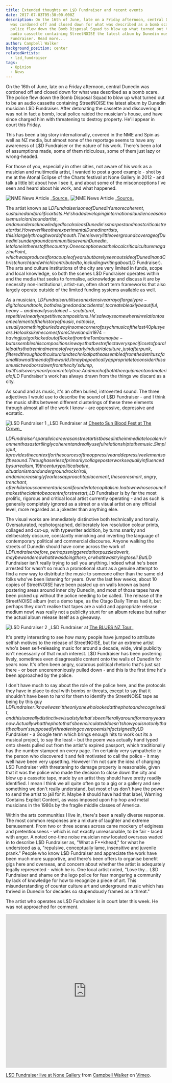 ```yaml
---
title: Extended thoughts on L$D Fundraiser and recent events
date: 2017-07-03T05:30:00.000Z
description: On the 16th of June, late on a Friday afternoon, central Dunedin
  was cordoned off and closed down for what was described as a bomb scare. The
  police flew down the Bomb Disposal Squad to blow up what turned out to be an
  audio cassette containing StreetNOISE the latest album by Dunedin musician L$D
  Fundraiser. Read more...
author: Campbell Walker
background_position: center
relatedArtists:
  - lzd_fundraiser
tags:
  - Opinion
  - News
---
```



On the 16th of June, late on a Friday afternoon, central Dunedin was cordoned off and closed down for what was described as a bomb scare. The police flew down the Bomb Disposal Squad to blow up what turned out to be an audio cassette containing StreetNOISE the latest album by Dunedin musician L$D Fundraiser. After detonating the cassette and discovering it was not in fact a bomb, local police raided the musician's house, and have since charged him with threatening to destroy property. He'll appear in court this Friday.

This has been a big story internationally, covered in the NME and Spin as well as NZ media, but almost none of the reportage seems to have any awareness of L$D Fundraiser or the nature of his work. There's been a lot of assumptions made, some of them ridiculous, some of them just lazy or wrong-headed.

For those of you, especially in other cities, not aware of his work as a musician and multimedia artist, I wanted to post a good example - shot by me at the Atonal Eclipse of the Charts festival at None Gallery in 2012 - and talk a little bit about how I see it, and about some of the misconceptions I've seen and heard about his work, and what happened.

<Image images={frontmatter.responsiveImages} src="nme" alt="NME News Article"/>
_<a href='http://www.nme.com/news/new-zealand-city-evacuated-noise-rock-cassette-bomb-threat-2091172'>Source</a>_

<Image images={frontmatter.responsiveImages} src="spin" alt="NME News Article"/>
_<a href='http://www.spin.com/2017/06/noise-band-bomb-cassette-lsd-fundraiser/'>Source</a>_

The artist known as L$D Fundraiser is one of Dunedin's more coherent, sustained and prolific artists. He's had a developing international audience as a noise musician/sound artist, and an underacknowledged local role as Dunedin's sharpest and most critical street artist. However like other experimental Dunedin artists, this is largely through word of mouth. There is very little overground coverage of Dunedin's underground communities even in Dunedin, let alone in the rest of the country. One exception was the local critical culture magazine Point, which was produced for a couple of years but barely seen out side of Dunedin and Christchurch (and which I contributed to, including writing about L$D Fundraiser). The arts and culture institutions of the city are very limited in funds, scope and local knowledge, so both the scenes L$D Fundraiser operates within and the media that seeks to formalise, acknowledge and discuss it are by necessity non-institutional, artist-run, often short term frameworks that also largely operate outside of the limited funding systems available as well.

As a musician, L$D Fundraiser utilises an extensive array of largely pre-digital sound tools, both designed and accidental, to create bleakly beautiful, heavy - and heavily sustained - sculptural, repetitive/nearly repetitive compositions. He's always somewhere in relation to some element of the history of music, not noise, usually something buried away in some corner of psych music of the last 40 plus years. He looks like he comes from Cleveland in 1974 - having just got kicked out of Rocket from the Tombs maybe - but assembles his compositions in ways that best reflect a very specific set of parallel paths that remind me most of very early industrial culture, just after punk, filtered through both cultural and technical paths assembled from the detritus of a small town at the end of the world. It may be poetically appropriate to consider this as music two doors down from the city's dump, but it's also very nearly concretely true. And much of both the equipment and material of L$D Fundraiser's work has always drawn from the things we discard as a city.

As sound and as music, it's an often buried, introverted sound. The three adjectives I would use to describe the sound of L$D Fundraiser - and I think the music shifts between different clusterings of these three elements through almost all of the work I know - are oppressive, depressive and ecstatic.

<Image images={frontmatter.responsiveImages} src="./../gigs/2017-06-10-cheeto-sun-blood-fest/lzd_fundraiser/P1000535" alt="L$D Fundraiser 1"/>
_L$D Fundraiser at <a title='Cheeto Sun Blood Fest at The Crown' href='/gigs/cheeto-sun-blood-fest/#lzd_fundraiser'>Cheeto Sun Blood Fest at The Crown</a>_

L$D Fundraiser's parallel career as an street artist based in the immediate local environment has a startlingly coherent and really useful relationship to the music. Simply put, it provides the context for the sources of the oppressive and depressive elements of the sound. Through a series of primarily collage poster works equally influenced by surrealism, 19th century political satire, situationism and underground rock n' roll, and an increasingly fearless approach to placement, these are smart, angry, trenchant, often hilarious commentaries on life under late capitalism. In a town whose council makes the claim to be a centre for street art, L$D Fundraiser is by far the most prolific, rigorous and critical local artist currently operating - and as such is generally completely ignored as a street or a visual artist on any official level, more regarded as a jokester than anything else.

The visual works are immediately distinctive both technically and tonally. Oversaturated, rephotographed, deliberately low resolution colour prints, collaged and cut-up, with typewriter addition, by turns snarky and deliberately obscure, constantly mimicking and inverting the language of contemporary political and commercial discourse. Anyone walking the streets of Dunedin should have come across the work of L$D Fundraiser before, perhaps sniggered at it or puzzled over it, maybe wondered what it was doing there, or what it was trying to sell. But L$D Fundraiser isn't really trying to sell you anything. Indeed what he's been arrested for wasn't so much a promotional stunt as a genuine attempt to find a new way to distribute the music to someone other than the same old folks who've been listening for years. Over the last few weeks, about 10 copies of StreetNOISE have been pasted up on walls known as band postering areas around inner city Dunedin, and most of those tapes have been picked up without the police needing to be called. The release of the StreetNOISE album (not a demo tape, as the Otago Daily Times had it, but perhaps they don't realise that tapes are a valid and appropriate release medium now) was really not a publicity stunt for an album release but rather the actual album release itself as a giveaway.

<Image images={frontmatter.responsiveImages} src="./../gigs/2017-06-09-the-blues-nz-tour/lzd_fundraiser/P1000342" alt="L$D Fundraiser 2"/>
_L$D Fundraiser at <a title='The BLUES NZ Tour' href='/gigs/the-blues-nz-tour/#lzd_fundraiser'>The BLUES NZ Tour</a>_

It's pretty interesting to see how many people have jumped to attribute selfish motives to the release of StreetNOISE, but for an extreme artist who's been self-releasing music for around a decade, wide, viral publicity isn't necessarily of that much interest. L$D Fundraiser has been postering lively, sometimes even disagreeable content onto the walls of Dunedin for years now. It's often been angry, scabrous political rhetoric that's just sat there - or been unceremoniously pulled down - and this is the first time he's been approached by the police.

I don't have much to say about the role of the police here, and the protocols they have in place to deal with bombs or threats, except to say that it shouldn't have been to hard for them to identify the StreetNOISE tape as being by this guy L$D Fundraiser. I know I wasn't the only one who looked at the photo and recognised it, and this is a really distinctive visual style that's been literally around for many years now. Actually what the photo that's been circulated doesn't show you is not only that the album's supposedly threatening cover poem is in fact signed by L$D Fundraiser - a Google term which brings enough hits to work out its a musical project, to say the least – but the poem was actually hand typed onto sheets pulled out from the artist's expired passport, which traditionally has the number stamped on every page. I'm certainly very sympathetic to the person who discovered it and felt motivated to call the police - it may well have been very upsetting. However I'm not sure the idea of charging L$D Fundraiser with threatening to damage property is reasonable, given that it was the police who made the decision to close down the city and blow up a cassette tape, made by an artist they should have pretty readily identified. I mean I think we all quite often go to a gig or a gallery and see something we don't really understand, but most of us don't have the power to send the artist to jail for it. Maybe it should have had that label, Warning Contains Explicit Content, as wass imposed upon hip hop and metal musicians in the 1980s by the fragile middle classes of America.

Within the arts communities I live in, there's been a really diverse response. The most common responses are a mixture of laughter and extreme bemusement. From two or three scenes across came mockery of edginess and pretentiousness - which is not exactly unreasonable, to be fair - laced with anger. A noted one-time noise musician now located overseas waded in to describe L$D Fundraiser as, "What a F**khead," for what he understood as a, "repulsive, conceptually lame, insensitive and juvenile prank." People who know L$D Fundraiser and appreciate the work have been much more supportive, and there's been offers to organise benefit gigs here and overseas, and concern about whether the artist is adequately legally represented - which he is. One local artist noted, "Love thy... L$D Fundraiser and shame on the lego police for fear mongering a community by lack of knowledge for how to recognize a piece of art. This misunderstanding of counter culture art and underground music which has thrived in Dunedin for decades so stupendously framed as a threat."

The artist who operates as L$D Fundraiser is in court later this week. He was not approached for comment.

<iframe src="https://player.vimeo.com/video/223014965" width="100%" height="480" frameBorder="0" webkitallowFullscreen mozallowFullscreen allowFullscreen></iframe>
<p><a href="https://vimeo.com/223014965">L$D Fundraiser live at None Gallery</a> from <a href="https://vimeo.com/user4052181">Campbell Walker</a> on <a href="https://vimeo.com">Vimeo</a>.</p>
